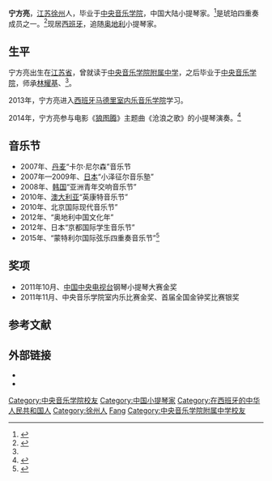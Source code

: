 {{blpsources|time=2020-03-12}}
{{艺人<!--导演、男演员、女演员、男歌手、女歌手、节目主持-->
| 图片     = 
| 图片简介 = 
| 姓名     = 宁方亮
| 类型     = 女艺人
| 原名     = 
| 英文名   = 
| 綽號     = 
| 国籍     = {{PRC}}
| 民族     = 汉族
| 出生日期 = <!-- {{birth date and age|||}} 或 {{Birth year and age|}}  -->
| 出生地点 = [[江苏省|江苏省]] 
| 逝世日期 = <!--卒年在前生年在后{{death date and age|}} -->
| 逝世地点 = 
| 职业     = 小提琴家
| 语言     = 英语、汉语
| 教育程度 = [[中央音乐学院|中央音乐学院]]
| 宗教信仰 = 
| 配偶     = <!--  {{marriage|姓名||}}  -->
| 儿女     = 
| 父母     = 
| 活跃年代 = 2007年至今
| 代表作   = 《沧浪之歌》小提琴
| 经纪公司 = 
| 出道日期 = 
| 出道地點 = 
| 出道作   = 
| 相關團體 = 琥珀四重奏
| 現任成員 = 
| 過往成員 = 
| 唱片公司 = 
| 音樂類型 = [[古典音乐|古典音乐]]<br>[[流行音乐|流行音乐]]
| 音樂專輯 = 
| 演奏樂器 = [[小提琴|小提琴]]
| 奖项     =  <!--  {{Awards|award= |year= |title= }} -->
| 网站     = <!-- {{URL|www.example.com}} -->
| IMDb     = 
}}
'''宁方亮'''，[[江苏省|江苏]][[徐州市|徐州]]人，毕业于[[中央音乐学院|中央音乐学院]]，中国大陆小提琴家。<ref>{{cite web|title=汪峰《沧浪之歌》创作过程揭秘|url=http://ent.sina.com.cn/y/yneidi/2014-12-26/doc-icczmvun4416652.shtml|accessdate=2020-07-20|author1=新浪娱乐|date=2014-12-26|work=新浪·音乐频道}}</ref>是琥珀四重奏成员之一。<ref name=":0">{{cite web|title=作为乐队的第一小提琴手，徐州宁方亮登上国家大剧院舞台！|url=http://news.jstv.com/a/20181213/1544670417255.shtml|date=2018-12-13|accessdate=2020-07-20|work=荔枝网新闻 news.jstv.com}}</ref>现居[[西班牙|西班牙]]，追随[[奥地利|奥地利]]小提琴家{{link-de|君特尔·皮特勒|Günter Pichler}}{{请求来源}}。

==生平==
宁方亮出生在[[江苏省|江苏省]]，曾就读于[[中央音乐学院附属中学|中央音乐学院附属中学]]，之后毕业于[[中央音乐学院|中央音乐学院]]，师承[[林耀基|林耀基]]、{{link-ru|薛伟|Сюе Вэй}}<ref name=":0"/>。

2013年，宁方亮进入[[西班牙|西班牙]][[马德里室内乐音乐学院|马德里室内乐音乐学院]]学习{{请求来源}}。

2014年，宁方亮参与电影《[[狼图腾_(电影)|狼图腾]]》主题曲《沧浪之歌》的小提琴演奏。<ref>{{cite news |author= |url=http://news.xinhuanet.com/book/2015-02/04/c_127456191.htm |title=电影《狼图腾》首秀 一如预期震撼 |newspaper=新华网 |date=2015-02-04 |accessdate=2015-04-05 |archive-date=2015-04-10 |archive-url=https://web.archive.org/web/20150410220655/http://news.xinhuanet.com/book/2015-02/04/c_127456191.htm |dead-url=no }}</ref>

==音乐节==
*2007年、[[丹麦|丹麦]]“卡尔·尼尔森”音乐节
*2007年—2009年、[[日本|日本]]“小泽征尔音乐塾”
*2008年、[[韩国|韩国]]“亚洲青年交响音乐节”
*2010年、[[澳大利亚|澳大利亚]]“英康特音乐节”
*2010年、北京国际现代音乐节”
*2012年、“奥地利中国文化年”
*2012年、日本“京都国际学生音乐节”
*2015年、“蒙特利尔国际弦乐四重奏音乐节”<ref>{{Cite web|title=中国组合首次亮相蒙特利尔国际弦乐四重奏音乐节|url=http://www.xinhuanet.com/world/2015-08/18/c_128140536.htm|accessdate=2020-07-20|author1=雷东瑞|date=2015-08-18|work=新华网}}</ref>

==奖项==
*2011年10月、[[中国中央电视台|中国中央电视台]]钢琴小提琴大赛金奖
*2011年11月、中央音乐学院室内乐比赛金奖、首届全国金钟奖比赛银奖

==参考文献==
{{reflist}}

==外部链接==
*{{Sinaweibo|u/1231076860}}
*{{Sinablog|u/1231076860}}

{{DEFAULTSORT:Ning fangliang宁方亮}}
[[Category:中央音乐学院校友|Category:中央音乐学院校友]]
[[Category:中国小提琴家|Category:中国小提琴家]]
[[Category:在西班牙的中华人民共和国人|Category:在西班牙的中华人民共和国人]]
[[Category:徐州人|Category:徐州人]]
[[Category:宁姓|Fang]]
[[Category:中央音乐学院附属中学校友|Category:中央音乐学院附属中学校友]]